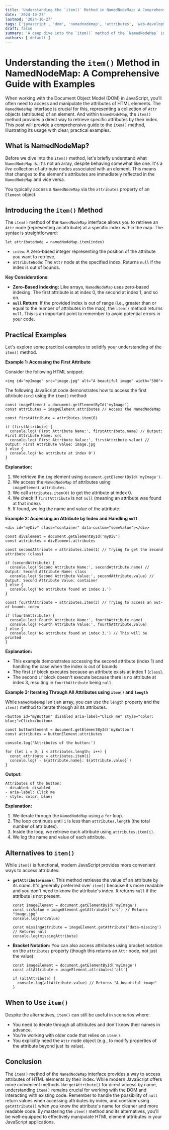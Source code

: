 ```yaml
---
title: 'Understanding the `item()` Method in NamedNodeMap: A Comprehensive Guide with Examples'
date: '2024-10-27'
lastmod: '2024-10-27'
tags: ['javascript', 'dom', 'namednodemap', 'attributes', 'web-development', 'tutorial']
draft: false
summary: 'A deep dive into the `item()` method of the `NamedNodeMap` interface in JavaScript, used for accessing attributes of HTML elements. Learn how to effectively use it with practical examples.'
authors: ['default']
---
```


# Understanding the `item()` Method in NamedNodeMap: A Comprehensive Guide with Examples

When working with the Document Object Model (DOM) in JavaScript, you'll often need to access and manipulate the attributes of HTML elements. The `NamedNodeMap` interface is crucial for this, representing a collection of `Attr` objects (attributes) of an element. And within `NamedNodeMap`, the `item()` method provides a direct way to retrieve specific attributes by their index. This post will provide a comprehensive guide to the `item()` method, illustrating its usage with clear, practical examples.

## What is NamedNodeMap?

Before we dive into the `item()` method, let's briefly understand what `NamedNodeMap` is. It's not an array, despite behaving somewhat like one. It's a _live_ collection of attribute nodes associated with an element. This means that changes to the element's attributes are immediately reflected in the `NamedNodeMap` and vice versa.

You typically access a `NamedNodeMap` via the `attributes` property of an `Element` object.

## Introducing the `item()` Method

The `item()` method of the `NamedNodeMap` interface allows you to retrieve an `Attr` node (representing an attribute) at a specific index within the map. The syntax is straightforward:

```plaintext
let attributeNode = namedNodeMap.item(index)
```

- `index`: A zero-based integer representing the position of the attribute you want to retrieve.
- `attributeNode`: The `Attr` node at the specified index. Returns `null` if the index is out of bounds.

**Key Considerations:**

- **Zero-Based Indexing:** Like arrays, `NamedNodeMap` uses zero-based indexing. The first attribute is at index 0, the second at index 1, and so on.
- **`null` Return:** If the provided index is out of range (i.e., greater than or equal to the number of attributes in the map), the `item()` method returns `null`. This is an important point to remember to avoid potential errors in your code.

## Practical Examples

Let's explore some practical examples to solidify your understanding of the `item()` method.

**Example 1: Accessing the First Attribute**

Consider the following HTML snippet:

```plaintext
<img id="myImage" src="image.jpg" alt="A beautiful image" width="500">
```

The following JavaScript code demonstrates how to access the first attribute (`src`) using the `item()` method:

```plaintext
const imageElement = document.getElementById('myImage')
const attributes = imageElement.attributes // Access the NamedNodeMap

const firstAttribute = attributes.item(0)

if (firstAttribute) {
  console.log('First Attribute Name:', firstAttribute.name) // Output: First Attribute Name: src
  console.log('First Attribute Value:', firstAttribute.value) // Output: First Attribute Value: image.jpg
} else {
  console.log('No attribute at index 0')
}
```

**Explanation:**

1.  We retrieve the `img` element using `document.getElementById('myImage')`.
2.  We access the `NamedNodeMap` of attributes using `imageElement.attributes`.
3.  We call `attributes.item(0)` to get the attribute at index 0.
4.  We check if `firstAttribute` is not `null` (meaning an attribute was found at that index).
5.  If found, we log the name and value of the attribute.

**Example 2: Accessing an Attribute by Index and Handling `null`**

```plaintext
<div id="myDiv" class="container" data-custom="someValue"></div>
```

```plaintext
const divElement = document.getElementById('myDiv')
const attributes = divElement.attributes

const secondAttribute = attributes.item(1) // Trying to get the second attribute (class)

if (secondAttribute) {
  console.log('Second Attribute Name:', secondAttribute.name) // Output: Second Attribute Name: class
  console.log('Second Attribute Value:', secondAttribute.value) // Output: Second Attribute Value: container
} else {
  console.log('No attribute found at index 1.')
}

const fourthAttribute = attributes.item(3) // Trying to access an out-of-bounds index

if (fourthAttribute) {
  console.log('Fourth Attribute Name:', fourthAttribute.name)
  console.log('Fourth Attribute Value:', fourthAttribute.value)
} else {
  console.log('No attribute found at index 3.') // This will be printed
}
```

**Explanation:**

- This example demonstrates accessing the second attribute (index 1) and handling the case when the index is out of bounds.
- The first `if` block executes because an attribute exists at index 1 (`class`).
- The second `if` block doesn't execute because there is no attribute at index 3, resulting in `fourthAttribute` being `null`.

**Example 3: Iterating Through All Attributes using `item()` and `length`**

While `NamedNodeMap` isn't an array, you can use the `length` property and the `item()` method to iterate through all its attributes.

```plaintext
<button id="myButton" disabled aria-label="Click me" style="color: blue;">Click</button>
```

```plaintext
const buttonElement = document.getElementById('myButton')
const attributes = buttonElement.attributes

console.log('Attributes of the button:')

for (let i = 0; i < attributes.length; i++) {
  const attribute = attributes.item(i)
  console.log(`- ${attribute.name}: ${attribute.value}`)
}
```

**Output:**

```
Attributes of the button:
- disabled: disabled
- aria-label: Click me
- style: color: blue;
```

**Explanation:**

1.  We iterate through the `NamedNodeMap` using a `for` loop.
2.  The loop continues until `i` is less than `attributes.length` (the total number of attributes).
3.  Inside the loop, we retrieve each attribute using `attributes.item(i)`.
4.  We log the name and value of each attribute.

## Alternatives to `item()`

While `item()` is functional, modern JavaScript provides more convenient ways to access attributes:

- **`getAttribute(name)`:** This method retrieves the value of an attribute by its _name_. It's generally preferred over `item()` because it's more readable and you don't need to know the attribute's index. It returns `null` if the attribute is not present.

  ```plaintext
  const imageElement = document.getElementById('myImage')
  const srcValue = imageElement.getAttribute('src') // Returns "image.jpg"
  console.log(srcValue)

  const missingAttribute = imageElement.getAttribute('data-missing') // Returns null
  console.log(missingAttribute)
  ```

- **Bracket Notation:** You can also access attributes using bracket notation on the `attributes` property (though this returns an `Attr` node, not just the value):

  ```plaintext
  const imageElement = document.getElementById('myImage')
  const altAttribute = imageElement.attributes['alt']

  if (altAttribute) {
    console.log(altAttribute.value) // Returns "A beautiful image"
  }
  ```

## When to Use `item()`

Despite the alternatives, `item()` can still be useful in scenarios where:

- You need to iterate through all attributes and don't know their names in advance.
- You're working with older code that relies on `item()`.
- You explicitly need the `Attr` node object (e.g., to modify properties of the attribute beyond just its value).

## Conclusion

The `item()` method of the `NamedNodeMap` interface provides a way to access attributes of HTML elements by their index. While modern JavaScript offers more convenient methods like `getAttribute()` for direct access by name, understanding `item()` remains crucial for working with the DOM and interacting with existing code. Remember to handle the possibility of `null` return values when accessing attributes by index, and consider using `getAttribute()` when you know the attribute's name for cleaner and more readable code. By mastering the `item()` method and its alternatives, you'll be well-equipped to effectively manipulate HTML element attributes in your JavaScript applications.
